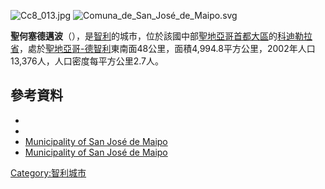 [[Image:Cc8_013.jpg|right]]
[[Image:Comuna_de_San_José_de_Maipo.svg|right]]

'''聖何塞德邁波'''（{{lang-es|San José de Maipo}}），是[[智利|智利]]的城市，位於該國中部[[聖地亞哥首都大區|聖地亞哥首都大區]]的[[科迪勒拉省_(智利)|科迪勒拉省]]，處於[[聖地亞哥-德智利|聖地亞哥-德智利]]東南面48公里，面積4,994.8平方公里，2002年人口13,376人，人口密度每平方公里2.7人。

{{Coord|33|41|S|70|20|W|display=title}}

==參考資料==
*{{Cite web |url= http://www.sanjosedemaipo.cl/web/ |title= Municipality of San José de Maipo |accessdate= 27 July 2010 |language= es |deadurl= yes |archiveurl= https://web.archive.org/web/20100808180616/http://www.sanjosedemaipo.cl/web/ |archivedate= 2010年8月8日 }}
*{{cite web |url= http://www.ine.cl/canales/chile_estadistico/censos_poblacion_vivienda/censo_pobl_vivi.php |title= National Statistics Institute |accessdate= 18 July 2010 |language= es |archive-date= 2018-12-25 |archive-url= https://web.archive.org/web/20181225074911/http://www.ine.cl/error-404?aspxerrorpath=%2Fcanales%2Fchile_estadistico%2Fcensos_poblacion_vivienda%2Fcenso_pobl_vivi.php |dead-url= no }}
*[https://web.archive.org/web/20100808180616/http://www.sanjosedemaipo.cl/web/ Municipality of San José de Maipo]
*[https://web.archive.org/web/20100808180616/http://www.sanjosedemaipo.cl/web/ Municipality of San José de Maipo]

{{Chile-geo-stub}}
[[Category:智利城市|Category:智利城市]]